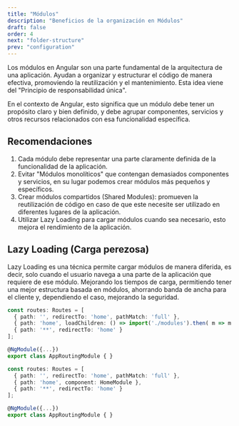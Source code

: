 ---
title: "Módulos"
description: "Beneficios de la organización en Módulos"
draft: false
order: 4
next: "folder-structure"
prev: "configuration"
---


Los módulos en Angular son una parte fundamental de la arquitectura de una aplicación. Ayudan a organizar y estructurar el código de manera efectiva, promoviendo la reutilización y el mantenimiento. Esta idea viene del "Principio de responsabilidad única".

En el contexto de Angular, esto significa que un módulo debe tener un propósito claro y bien definido, y debe agrupar componentes, servicios y otros recursos relacionados con esa funcionalidad específica.

## Recomendaciones

1. Cada módulo debe representar una parte claramente definida de la funcionalidad de la aplicación.
2. Evitar "Módulos monolíticos" que contengan demasiados componentes y servicios, en su lugar podemos crear módulos más pequeños y específicos.
3. Crear módulos compartidos (Shared Modules): promueven la reutilización de código en caso de que este necesite ser utilizado en diferentes lugares de la aplicación.
4. Utilizar Lazy Loading para cargar módulos cuando sea necesario, esto mejora el rendimiento de la aplicación.

## Lazy Loading (Carga perezosa)

Lazy Loading es una técnica permite cargar módulos de manera diferida, es decir, solo cuando el usuario navega a una parte de la aplicación que requiere de ese módulo. Mejorando los tiempos de carga, permitiendo tener una mejor estructura basada en módulos, ahorrando banda de ancha para el cliente y, dependiendo el caso, mejorando la seguridad.

<Tabs>

<TabItem label="Lazy loading">

```ts
const routes: Routes = [
  { path: '', redirectTo: 'home', pathMatch: 'full' },
  { path: 'home', loadChildren: () => import('./modules').then( m => m.HomeModule ) },
  { path: '**', redirectTo: 'home' }
];

@NgModule({...})
export class AppRoutingModule { }
```

</TabItem>

<TabItem label="Sin lazy loading">

```ts
const routes: Routes = [
  { path: '', redirectTo: 'home', pathMatch: 'full' },
  { path: 'home', component: HomeModule },
  { path: '**', redirectTo: 'home' }
];

@NgModule({...})
export class AppRoutingModule { }
```

</TabItem>

</Tabs>
